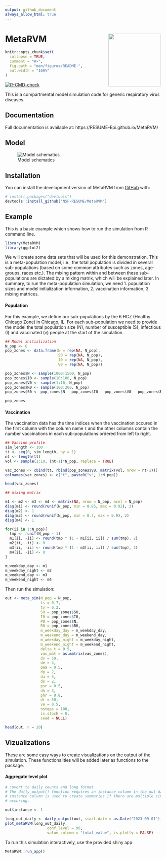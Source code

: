 ```yaml
---
output: github_document
always_allow_html: true
---
```


<!-- README.md is generated from README.Rmd. Please edit that file -->

# MetaRVM <img src="inst/logo.png" width="170px" align="right" /> 


```r
knitr::opts_chunk$set(
  collapse = TRUE,
  comment = "#>",
  fig.path = "man/figures/README-",
  out.width = "100%"
)
```

<!-- badges: start -->
[![R-CMD-check](https://github.com/NSF-RESUME/MetaRVM/actions/workflows/R-CMD-check.yaml/badge.svg)](https://github.com/NSF-RESUME/MetaRVM/actions/workflows/R-CMD-check.yaml)
<!-- badges: end -->

This is a compartmental model simulation code for generic respiratory virus diseases.

## Documentation

Full documentation is available at: https://RESUME-Epi.github.io/MetaRVM/

## Model

![Model schematics](man/figures/GIRD-Vensim.svg)

## Installation

You can install the development version of MetaRVM from [GitHub](https://github.com/) with:

``` r
# install.packages("devtools")
devtools::install_github("NSF-RESUME/MetaRVM")
```

## Example

This is a basic example which shows how to run the simulation from R command line.

```r
library(MetaRVM)
library(ggplot2)
```

We will create some data sets that will be used for this demonstration. This is a meta-population model, i.e., the total population is divided in several sub-populations (based on some common attributes such as zones, age-groups, races etc.). The mixing pattern within and between these sub-populations are dictated by a mixing matrix, which will be explained later. In summary, to run the meta-population simulation, we need 
1. population sizes and model initialization information,
2. vaccination information,
3. mixing matrices.

#### Population

For this example, we define our sub-populations by the 6 HCZ (Healthy Chicago Zone) in Chicago, IL. For each sub-population we need to provide the model the total population size (N), number of susceptible (S), infectious (I) and vaccinated (v) people at the start of the simulation.

```r
## Model initialization
N_pop <- 6
pop_zones <- data.frame(N = rep(NA, N_pop),
                        S0 = rep(NA, N_pop),
                        I0 = rep(NA, N_pop),
                        V0 = rep(NA, N_pop))

pop_zones$N <- sample(1000:1500, N_pop)
pop_zones$I0 <- sample(10:100, N_pop)
pop_zones$V0 <- sample(1:10, N_pop)
pop_zones$R0 <- sample(100:200, N_pop)
pop_zones$S0 <- pop_zones$N - pop_zones$I0 - pop_zones$V0 - pop_zones$R0

pop_zones
```

#### Vaccination

The vaccination data has the time indices when the vaccination occured in the first column with the column name `t` and the other columns contain the number vaccinations in each sub-populations ordered from left to right. 

```r
## Vaccine profile
sim_length <- 100
tt <- seq(0, sim_length, by = 1)
nt <- length(tt)
vol <- sample(1:10, (nt-1)*N_pop, replace = TRUE)

vac_zones <- cbind(tt, rbind(pop_zones$V0, matrix(vol, nrow = nt-1)))
colnames(vac_zones) <- c("t", paste0("v", 1:N_pop))

head(vac_zones)
```



```r
## mixing matrix

m1 <- m2 <- m3 <- m4 <- matrix(NA, nrow = N_pop, ncol = N_pop)
diag(m1) <- round(runif(N_pop, min = 0.85, max = 0.92), 2)
diag(m2) <- 1
diag(m3) <- round(runif(N_pop, min = 0.7, max = 0.9), 2)
diag(m4) <- 1

for(ii in 1:N_pop){
  tmp <- runif(N_pop - 1)
  m1[ii, -ii] <- round(tmp * (1 - m1[ii, ii]) / sum(tmp), 2)
  m2[ii, -ii] <- 0
  m3[ii, -ii] <- round(tmp * (1 - m3[ii, ii]) / sum(tmp), 2)
  m4[ii, -ii] <- 0
}

m_weekday_day <- m1
m_weekday_night <- m2
m_weekend_day <- m3
m_weekend_night <- m4
```

Then run the simulation:

```r
out <- meta_sim(N_pop = N_pop,
                ts = 0.7,
                tv = 0.2,
                S0 = pop_zones$S0,
                I0 = pop_zones$I0,
                P0 = pop_zones$N,
                R0 = pop_zones$R0,
                m_weekday_day = m_weekday_day,
                m_weekend_day = m_weekend_day,
                m_weekday_night = m_weekday_night,
                m_weekend_night = m_weekend_night,
                delta_t = 0.5,
                vac_mat = as.matrix(vac_zones),
                dv = 50,
                de = 3,
                pea = 0.5,
                dp = 2,
                da = 5,
                ds = 2,
                psr = 0.5,
                dh = 3,
                phr = 0.8,
                dr = 50,
                ve = 0.5,
                nsteps = 100,
                is.stoch = 0,
                seed = NULL)

head(out, n = 20)
```


## Vizualizations

These are some easy ways to create visualizations on the output of the simulation. These functionalities will be added later as functions to the package.

#### Aggregate level plot

```r
# covert to daily counts and long format
# The daily_output() function requires an instance column in the out data.table
# instance column is used to create summaries if there are multiple simulations
# occuring.

out$instance <- 1

long_out_daily <- daily_output(out, start_date = as.Date("2023-09-01"))
plot_metaRVM(long_out_daily,
                   conf_level = 90,
                   value_column = "total_value", is.plotly = FALSE)
```


To run this simulation interactively, use the provided shiny app

```r
MetaRVM::run_app()
```
